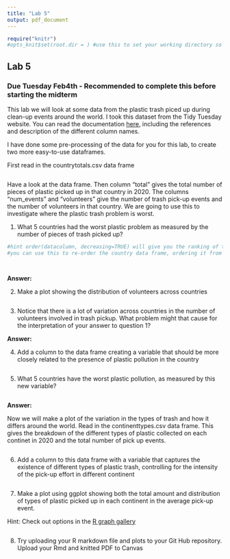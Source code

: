 ---
title: "Lab 5"
output: pdf_document
---

```{r setup, echo=FALSE}
require("knitr")
#opts_knit$set(root.dir = ) #use this to set your working directory so knitr understands it. By default the working directory is the same folder as where this Rmd document is saved on your computer
```

## Lab 5

### Due Tuesday Feb4th - Recommended to complete this before starting the midterm

This lab we will look at some data from the plastic trash piced up during clean-up events around the world. I took this dataset from the Tidy Tuesday website. You can read the documentation [here](https://github.com/rfordatascience/tidytuesday/blob/master/data/2021/2021-01-26/readme.md), including the references and description of the different column names.

I have done some pre-processing of the data for you for this lab, to create two more easy-to-use dataframes.

First read in the countrytotals.csv data frame
```{r echo=FALSE}


```

Have a look at the data frame. Then column "total" gives the total number of pieces of plastic picked up in that country in 2020. The columns "num_events" and "volunteers" give the number of trash pick-up events and the number of volunteers in that country. We are going to use this to investigate where the plastic trash problem is worst.

1. What 5 countries had the worst plastic problem as measured by the number of pieces of trash picked up?

```{r question 1, echo=FALSE}

#hint order(datacolumn, decreasing=TRUE) will give you the ranking of the countries by the values in the data column
#you can use this to re-order the country data frame, ordering it from the country with the most trash picked up to the least




```

**Answer:** 

2. Make a plot showing the distribution of volunteers across countries

```{r question2, echo=FALSE}



```

3. Notice that there is a lot of variation across countries in the number of volunteers involved in trash pickup. What problem might that cause for the interpretation of your answer to question 1?

**Answer:** 

4. Add a column to the data frame creating a variable that should be more closely related to the presence of plastic pollution in the country

```{r question4, echo=FALSE}



```

5. What 5 countries have the worst plastic pollution, as measured by this new variable?

```{r question5, echo=FALSE}


```

**Answer:** 

Now we will make a plot of the variation in the types of trash and how it differs around the world. Read in the continenttypes.csv data frame. This gives the breakdown of the different types of plastic collected on each continet in 2020 and the total number of pick up events.

```{r echo=FALSE}


```

6. Add a column to this data frame with a variable that captures the existence of different types of plastic trash, controlling for the intensity of the pick-up effort in different continent

```{r question6, echo=FALSE}

```

7. Make a plot using ggplot showing both the total amount and distribution of types of plastic picked up in each continent in the average pick-up event.

Hint: Check out options in the [R graph gallery](https://www.r-graph-gallery.com)

```{r question7, echo=FALSE}

```

8. Try uploading your R markdown file and plots to your Git Hub repository. Upload your Rmd and knitted PDF to Canvas

